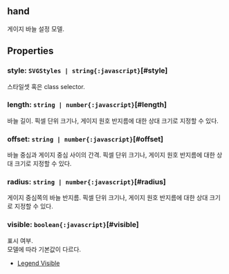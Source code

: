 ## hand
게이지 바늘 설정 모델.
## Properties

### style: `SVGStyles | string{:javascript}`[#style]
스타일셋 혹은 class selector.  

### length: `string | number{:javascript}`[#length]
바늘 길이.
픽셀 단위 크기나, 게이지 원호 반지름에 대한 상대 크기로 지정할 수 있다.  

### offset: `string | number{:javascript}`[#offset]
바늘 중심과 게이지 중심 사이의 간격.
픽셀 단위 크기나, 게이지 원호 반지름에 대한 상대 크기로 지정할 수 있다.  

### radius: `string | number{:javascript}`[#radius]
게이지 중심쪽의 바늘 반지름.
픽셀 단위 크기나, 게이지 원호 반지름에 대한 상대 크기로 지정할 수 있다.  

### visible: `boolean{:javascript}`[#visible]
표시 여부.\
모델에 따라 기본값이 다르다.
- [Legend Visible](https:/jsfiddle.net/gh/get/library/pure/realgrid/realchart-demo/tree/master/common/legend-visible)  

